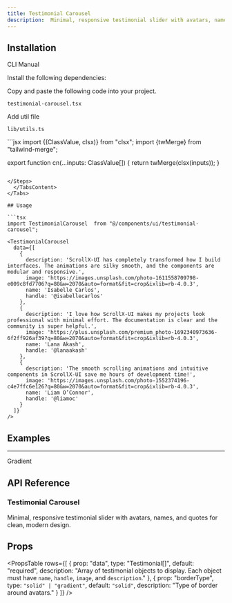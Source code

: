```yaml
---
title: Testimonial Carousel
description:  Minimal, responsive testimonial slider with avatars, names, and quotes for clean, modern design.
---
```


<ComponentPreview name="testimonialcarousel-demo" className="p-2" description="" />

## Installation

<Tabs defaultValue="cli" className="w-full">
  <TabsList>
    <TabsTrigger value="cli">CLI</TabsTrigger>
    <TabsTrigger value="manual">Manual</TabsTrigger>
  </TabsList>
  <TabsContent value="cli">
    <PkgOptions name="testimonial-carousel" />
  </TabsContent>
  <TabsContent value="manual">
    <Steps>

<Step>Install the following dependencies:</Step>
<DepsOptions name="embla-carousel-react" />

<Step>Copy and paste the following code into your project.</Step>
<p>
  <code>testimonial-carousel.tsx</code>
</p>
<ComponentSource name="testimonial-carousel" />

<Step>Add util file</Step>
<p>
  <code>lib/utils.ts</code>
</p>
```jsx 
import {(ClassValue, clsx)} from "clsx";
import {twMerge} from "tailwind-merge";

export function cn(...inputs: ClassValue[]) {
  return twMerge(clsx(inputs));
}
```

</Steps>
  </TabsContent>
</Tabs>

## Usage

```tsx
import TestimonialCarousel  from "@/components/ui/testimonial-carousel";
```

```tsx
<TestimonialCarousel
  data={[
    {
      description: 'ScrollX-UI has completely transformed how I build interfaces. The animations are silky smooth, and the components are modular and responsive.',
      image: 'https://images.unsplash.com/photo-1611558709798-e009c8fd7706?q=80&w=2070&auto=format&fit=crop&ixlib=rb-4.0.3',
      name: 'Isabelle Carlos',
      handle: '@isabellecarlos'
    },
    {
      description: 'I love how ScrollX-UI makes my projects look professional with minimal effort. The documentation is clear and the community is super helpful.',
      image: 'https://plus.unsplash.com/premium_photo-1692340973636-6f2ff926af39?q=80&w=2070&auto=format&fit=crop&ixlib=rb-4.0.3',
      name: 'Lana Akash',
      handle: '@lanaakash'
    },
    {
      description: 'The smooth scrolling animations and intuitive components in ScrollX-UI save me hours of development time!',
      image: 'https://images.unsplash.com/photo-1552374196-c4e7ffc6e126?q=80&w=2070&auto=format&fit=crop&ixlib=rb-4.0.3',
      name: 'Liam O’Connor',
      handle: '@liamoc'
    }
  ]}
/>
```
## Examples

---

<Step>Gradient</Step>

<ComponentPreview
  name="testimonialcarouselgradient-demo"
  className="P-2"
  description=""
/>


## API Reference

### Testimonial Carousel

Minimal, responsive testimonial slider with avatars, names, and quotes for clean, modern design.

## Props

<PropsTable
  rows={[
    {
      prop: "data",
      type: "Testimonial[]",
      default: "required",
      description: "Array of testimonial objects to display. Each object must have `name`, `handle`, `image`, and `description`."
    },
    {
      prop: "borderType",
      type: `"solid" | "gradient"`,
      default: `"solid"`,
      description: "Type of border around avatars."
    }
  ]}
/>
